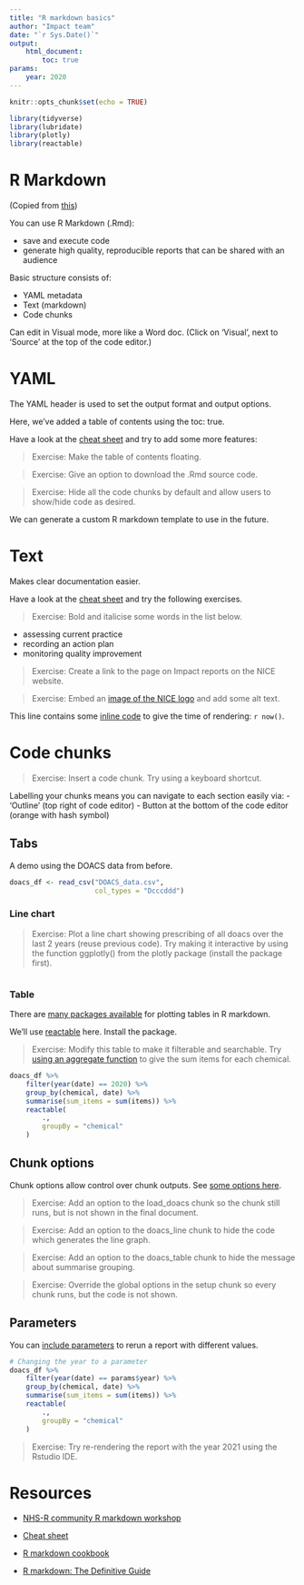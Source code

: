 ```yaml
---
title: "R markdown basics"
author: "Impact team"
date: "`r Sys.Date()`"
output: 
    html_document:
        toc: true
params:
    year: 2020
---
```


```r
knitr::opts_chunk$set(echo = TRUE)

library(tidyverse)
library(lubridate)
library(plotly)
library(reactable)
```

# R Markdown

(Copied from [this](https://rmarkdown.rstudio.com/lesson-1.html))

You can use R Markdown (.Rmd): 

- save and execute code 
- generate high quality, reproducible reports that can be shared with an audience

Basic structure consists of: 

- YAML metadata 
- Text (markdown) 
- Code chunks

Can edit in Visual mode, more like a Word doc. (Click on 'Visual', next to 'Source' at the top of the code editor.)

# YAML
The YAML header is used to set the output format and output options.

Here, we've added a table of contents using the toc: true.

Have a look at the [cheat sheet](https://rmarkdown.rstudio.com/lesson-15.html) and try to add some more features:

> Exercise: Make the table of contents floating.

> Exercise: Give an option to download the .Rmd source code.

> Exercise: Hide all the code chunks by default and allow users to show/hide code as desired.

We can generate a custom R markdown template to use in the future.

# Text

Makes clear documentation easier.

Have a look at the [cheat sheet](https://rmarkdown.rstudio.com/lesson-15.html) and try the following exercises.

> Exercise: Bold and italicise some words in the list below.

- assessing current practice
- recording an action plan
- monitoring quality improvement

> Exercise: Create a link to the page on Impact reports on the NICE website.

> Exercise: Embed an [image of the NICE logo](https://www.nice.org.uk/brand/our-logo) and add some alt text.

<!-- What do you think this line is? -->

This line contains some [inline code](https://rmarkdown.rstudio.com/lesson-4.html) to give the time of rendering: `r now()`.

# Code chunks

> Exercise: Insert a code chunk. Try using a keyboard shortcut.

Labelling your chunks means you can navigate to each section easily via:
- 'Outline' (top right of code editor)
- Button at the bottom of the code editor (orange with hash symbol)

## Tabs {.tabset}

A demo using the DOACS data from before.

```r
doacs_df <- read_csv("DOACS_data.csv", 
                     col_types = "Dcccddd")
```


### Line chart

> Exercise: Plot a line chart showing prescribing of all doacs over the last 2 years (reuse previous code). Try making it interactive by using the function ggplotly() from the plotly package (install the package first).

```r

```

### Table

There are [many packages available](https://bookdown.org/yihui/rmarkdown-cookbook/table-other.html) for plotting tables in R markdown.

We'll use [reactable](https://glin.github.io/reactable/) here. Install the package.

> Exercise: Modify this table to make it filterable and searchable. Try [using an aggregate function](https://glin.github.io/reactable/articles/examples.html#grouping-and-aggregation) to give the sum items for each chemical.

```r
doacs_df %>% 
    filter(year(date) == 2020) %>% 
    group_by(chemical, date) %>% 
    summarise(sum_items = sum(items)) %>% 
    reactable(
        .,
        groupBy = "chemical"
    )
```


## Chunk options

Chunk options allow control over chunk outputs. See [some options here](https://rmarkdown.rstudio.com/lesson-3.html).

> Exercise: Add an option to the load_doacs chunk so the chunk still runs, but is not shown in the final document.

> Exercise: Add an option to the doacs_line chunk to hide the code which generates the line graph.

> Exercise: Add an option to the doacs_table chunk to hide the message about summarise grouping.

> Exercise: Override the global options in the setup chunk so every chunk runs, but the code is not shown.

## Parameters

You can [include parameters](https://rmarkdown.rstudio.com/lesson-6.html) to rerun a report with different values.

```r
# Changing the year to a parameter
doacs_df %>% 
    filter(year(date) == params$year) %>% 
    group_by(chemical, date) %>% 
    summarise(sum_items = sum(items)) %>% 
    reactable(
        .,
        groupBy = "chemical"
    )
```

> Exercise: Try re-rendering the report with the year 2021 using the Rstudio IDE.

# Resources

- [NHS-R community R markdown workshop](https://youtu.be/RaM6fgwMZIs)
- [Cheat sheet](https://www.rstudio.com/resources/cheatsheets/)
- [R markdown cookbook](https://bookdown.org/yihui/rmarkdown-cookbook/)

- [R markdown: The Definitive Guide](https://bookdown.org/yihui/rmarkdown/)